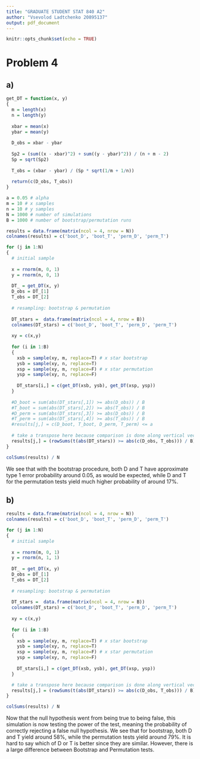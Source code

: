 ```yaml
---
title: "GRADUATE STUDENT STAT 840 A2"
author: "Vsevolod Ladtchenko 20895137"
output: pdf_document
---
```


```r
knitr::opts_chunk$set(echo = TRUE)
```

# Problem 4

## a)

```r
get_DT = function(x, y)
{
  m = length(x)
  n = length(y)
  
  xbar = mean(x)
  ybar = mean(y)
  
  D_obs = xbar - ybar
  
  Sp2 = (sum((x - xbar)^2) + sum((y - ybar)^2)) / (n + m - 2)
  Sp = sqrt(Sp2)
  
  T_obs = (xbar - ybar) / (Sp * sqrt(1/m + 1/n))
  
  return(c(D_obs, T_obs))
}

a = 0.05 # alpha
m = 10 # x samples
n = 10 # y samples
N = 1000 # number of simulations
B = 1000 # number of bootstrap/permutation runs

results = data.frame(matrix(ncol = 4, nrow = N))
colnames(results) = c('boot_D', 'boot_T', 'perm_D', 'perm_T')

for (j in 1:N)
{
  # initial sample
  
  x = rnorm(m, 0, 1)
  y = rnorm(n, 0, 1)
  
  DT_ = get_DT(x, y)
  D_obs = DT_[1]
  T_obs = DT_[2]
  
  # resampling: bootstrap & permutation
  
  DT_stars =  data.frame(matrix(ncol = 4, nrow = B))
  colnames(DT_stars) = c('boot_D', 'boot_T', 'perm_D', 'perm_T')
  
  xy = c(x,y)
  
  for (i in 1:B)
  {
    xsb = sample(xy, m, replace=T) # x star bootstrap
    ysb = sample(xy, n, replace=T)
    xsp = sample(xy, m, replace=F) # x star permutation
    ysp = sample(xy, n, replace=F)
    
    DT_stars[i,] = c(get_DT(xsb, ysb), get_DT(xsp, ysp))
  }
  
  #D_boot = sum(abs(DT_stars[,1]) >= abs(D_obs)) / B
  #T_boot = sum(abs(DT_stars[,2]) >= abs(T_obs)) / B
  #D_perm = sum(abs(DT_stars[,3]) >= abs(D_obs)) / B
  #T_perm = sum(abs(DT_stars[,4]) >= abs(T_obs)) / B
  #results[j,] = c(D_boot, T_boot, D_perm, T_perm) <= a
  
  # take a transpose here because comparison is done along vertical vectors
  results[j,] = (rowSums(t(abs(DT_stars)) >= abs(c(D_obs, T_obs))) / B) <= a
}

colSums(results) / N
```

We see that with the bootstrap procedure, both D and T have approximate type 1 error probability around 0.05, as would be expected, while D and T for the permutation tests yield much higher probability of around 17%. 

## b)

```R
results = data.frame(matrix(ncol = 4, nrow = N))
colnames(results) = c('boot_D', 'boot_T', 'perm_D', 'perm_T')

for (j in 1:N)
{
  # initial sample
  
  x = rnorm(m, 0, 1)
  y = rnorm(n, 1, 1)
  
  DT_ = get_DT(x, y)
  D_obs = DT_[1]
  T_obs = DT_[2]
  
  # resampling: bootstrap & permutation
  
  DT_stars =  data.frame(matrix(ncol = 4, nrow = B))
  colnames(DT_stars) = c('boot_D', 'boot_T', 'perm_D', 'perm_T')
  
  xy = c(x,y)
  
  for (i in 1:B)
  {
    xsb = sample(xy, m, replace=T) # x star bootstrap
    ysb = sample(xy, n, replace=T)
    xsp = sample(xy, m, replace=F) # x star permutation
    ysp = sample(xy, n, replace=F)
    
    DT_stars[i,] = c(get_DT(xsb, ysb), get_DT(xsp, ysp))
  }

  # take a transpose here because comparison is done along vertical vectors
  results[j,] = (rowSums(t(abs(DT_stars)) >= abs(c(D_obs, T_obs))) / B) <= a
}

colSums(results) / N
```

Now that the null hypothesis went from being true to being false, this simulation is now testing the power of the test, meaning the probability of correctly rejecting a false null hypothesis. We see that for bootstrap, both D and T yield around 58%, while the permutation tests yield around 79%. It is hard to say which of D or T is better since they are similar. However, there is a large difference between Bootstrap and Permutation tests. 



